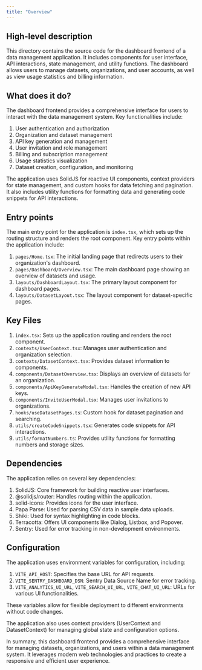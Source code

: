 ```yaml
---
title: "Overview"
---
```


## High-level description
This directory contains the source code for the dashboard frontend of a data management application. It includes components for user interface, API interactions, state management, and utility functions. The dashboard allows users to manage datasets, organizations, and user accounts, as well as view usage statistics and billing information.

## What does it do?
The dashboard frontend provides a comprehensive interface for users to interact with the data management system. Key functionalities include:

1. User authentication and authorization
2. Organization and dataset management
3. API key generation and management
4. User invitation and role management
5. Billing and subscription management
6. Usage statistics visualization
7. Dataset creation, configuration, and monitoring

The application uses SolidJS for reactive UI components, context providers for state management, and custom hooks for data fetching and pagination. It also includes utility functions for formatting data and generating code snippets for API interactions.

## Entry points
The main entry point for the application is `index.tsx`, which sets up the routing structure and renders the root component. Key entry points within the application include:

1. `pages/Home.tsx`: The initial landing page that redirects users to their organization's dashboard.
2. `pages/Dashboard/Overview.tsx`: The main dashboard page showing an overview of datasets and usage.
3. `layouts/DashboardLayout.tsx`: The primary layout component for dashboard pages.
4. `layouts/DatasetLayout.tsx`: The layout component for dataset-specific pages.

## Key Files

1. `index.tsx`: Sets up the application routing and renders the root component.
2. `contexts/UserContext.tsx`: Manages user authentication and organization selection.
3. `contexts/DatasetContext.tsx`: Provides dataset information to components.
4. `components/DatasetOverview.tsx`: Displays an overview of datasets for an organization.
5. `components/ApiKeyGenerateModal.tsx`: Handles the creation of new API keys.
6. `components/InviteUserModal.tsx`: Manages user invitations to organizations.
7. `hooks/useDatasetPages.ts`: Custom hook for dataset pagination and searching.
8. `utils/createCodeSnippets.tsx`: Generates code snippets for API interactions.
9. `utils/formatNumbers.ts`: Provides utility functions for formatting numbers and storage sizes.

## Dependencies
The application relies on several key dependencies:

1. SolidJS: Core framework for building reactive user interfaces.
2. @solidjs/router: Handles routing within the application.
3. solid-icons: Provides icons for the user interface.
4. Papa Parse: Used for parsing CSV data in sample data uploads.
5. Shiki: Used for syntax highlighting in code blocks.
6. Terracotta: Offers UI components like Dialog, Listbox, and Popover.
7. Sentry: Used for error tracking in non-development environments.

## Configuration
The application uses environment variables for configuration, including:

1. `VITE_API_HOST`: Specifies the base URL for API requests.
2. `VITE_SENTRY_DASHBOARD_DSN`: Sentry Data Source Name for error tracking.
3. `VITE_ANALYTICS_UI_URL`, `VITE_SEARCH_UI_URL`, `VITE_CHAT_UI_URL`: URLs for various UI functionalities.

These variables allow for flexible deployment to different environments without code changes.

The application also uses context providers (UserContext and DatasetContext) for managing global state and configuration options.

In summary, this dashboard frontend provides a comprehensive interface for managing datasets, organizations, and users within a data management system. It leverages modern web technologies and practices to create a responsive and efficient user experience.